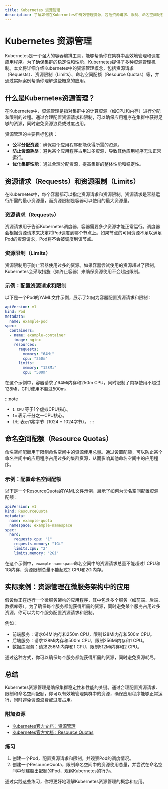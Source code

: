 ```yaml
---
title: Kubernetes 资源管理
description: 了解如何在Kubernetes中有效管理资源，包括资源请求、限制、命名空间配额等关键概念。本文适合初学者，通过示例和实际案例帮助你掌握Kubernetes资源管理的最佳实践。
---
```


# Kubernetes 资源管理

Kubernetes是一个强大的容器编排工具，能够帮助你在集群中高效地管理和调度应用程序。为了确保集群的稳定性和性能，Kubernetes提供了多种资源管理机制。本文将详细介绍Kubernetes中的资源管理概念，包括资源请求（Requests）、资源限制（Limits）、命名空间配额（Resource Quotas）等，并通过实际案例帮助你理解这些概念的应用。

## 什么是Kubernetes资源管理？

在Kubernetes中，资源管理是指对集群中的计算资源（如CPU和内存）进行分配和限制的过程。通过合理配置资源请求和限制，可以确保应用程序在集群中获得足够的资源，同时避免资源浪费或过度占用。

资源管理的主要目标包括：
- **公平分配资源**：确保每个应用程序都能获得所需的资源。
- **防止资源耗尽**：避免某个应用程序占用过多资源，导致其他应用程序无法正常运行。
- **优化集群性能**：通过合理分配资源，提高集群的整体性能和稳定性。

## 资源请求（Requests）和资源限制（Limits）

在Kubernetes中，每个容器都可以指定资源请求和资源限制。资源请求是容器运行所需的最小资源量，而资源限制是容器可以使用的最大资源量。

### 资源请求（Requests）

资源请求用于告诉Kubernetes调度器，容器需要多少资源才能正常运行。调度器会根据资源请求来决定将Pod调度到哪个节点上。如果节点的可用资源不足以满足Pod的资源请求，Pod将不会被调度到该节点。

### 资源限制（Limits）

资源限制用于防止容器使用过多的资源。如果容器尝试使用的资源超过了限制，Kubernetes会采取措施（如终止容器）来确保资源使用不会超出限制。

### 示例：配置资源请求和限制

以下是一个Pod的YAML文件示例，展示了如何为容器配置资源请求和限制：

```yaml
apiVersion: v1
kind: Pod
metadata:
  name: example-pod
spec:
  containers:
  - name: example-container
    image: nginx
    resources:
      requests:
        memory: "64Mi"
        cpu: "250m"
      limits:
        memory: "128Mi"
        cpu: "500m"
```

在这个示例中，容器请求了64Mi内存和250m CPU，同时限制了内存使用不超过128Mi，CPU使用不超过500m。

:::note
- `1 CPU` 等于1个虚拟CPU核心。
- `1m` 表示千分之一CPU核心。
- `1Mi` 表示1兆字节（1024 * 1024字节）。
:::

## 命名空间配额（Resource Quotas）

命名空间配额用于限制命名空间中的资源使用总量。通过设置配额，可以防止某个命名空间中的应用程序占用过多的集群资源，从而影响其他命名空间中的应用程序。

### 示例：配置命名空间配额

以下是一个ResourceQuota的YAML文件示例，展示了如何为命名空间配置资源配额：

```yaml
apiVersion: v1
kind: ResourceQuota
metadata:
  name: example-quota
  namespace: example-namespace
spec:
  hard:
    requests.cpu: "1"
    requests.memory: "1Gi"
    limits.cpu: "2"
    limits.memory: "2Gi"
```

在这个示例中，`example-namespace`命名空间中的资源请求总量不能超过1 CPU和1Gi内存，资源限制总量不能超过2 CPU和2Gi内存。

## 实际案例：资源管理在微服务架构中的应用

假设你正在运行一个微服务架构的应用程序，其中包含多个服务（如前端、后端、数据库等）。为了确保每个服务都能获得所需的资源，同时避免某个服务占用过多资源，你可以为每个服务配置资源请求和限制。

例如：
- 前端服务：请求64Mi内存和250m CPU，限制128Mi内存和500m CPU。
- 后端服务：请求128Mi内存和500m CPU，限制256Mi内存和1 CPU。
- 数据库服务：请求256Mi内存和1 CPU，限制512Mi内存和2 CPU。

通过这种方式，你可以确保每个服务都能获得所需的资源，同时避免资源耗尽。

## 总结

Kubernetes资源管理是确保集群稳定性和性能的关键。通过合理配置资源请求、限制和命名空间配额，你可以有效地管理集群中的资源，确保应用程序能够正常运行，同时避免资源浪费或过度占用。

### 附加资源
- [Kubernetes官方文档：资源管理](https://kubernetes.io/docs/concepts/configuration/manage-resources-containers/)
- [Kubernetes官方文档：Resource Quotas](https://kubernetes.io/docs/concepts/policy/resource-quotas/)

### 练习
1. 创建一个Pod，配置资源请求和限制，并观察Pod的调度情况。
2. 创建一个ResourceQuota，限制命名空间中的资源使用总量，并尝试在命名空间中创建超出配额的Pod，观察Kubernetes的行为。

通过实践这些练习，你将更好地理解Kubernetes资源管理的概念和应用。